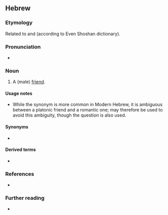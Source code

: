 ==Hebrew==

===Etymology===
{{HE root|ידד}}
Related to {{m|ar|وَدِيد||friendly, beloved}} and {{m|uga|𐎊𐎄||beloved}} (according to Even Shoshan dictionary).

===Pronunciation===
* {{a|Modern Israeli}} {{IPA|he|/jaˈdid/}}

===Noun===
{{he-noun|wv=יָדִיד|tr=yadíd|g=m|cons=יְדִיד|pl=יְדִידִים|plcons=יְדִידֵי|f=יְדִידָה|pat=קָטִיל}}

# A (male) [[friend]].

====Usage notes====
* While the synonym {{m|he|חָבֵר|tr=khavér}} is more common in Modern Hebrew, it is ambiguous between a platonic friend and a romantic one; {{m|he|יָדִיד}} may therefore be used to avoid this ambiguity, though the question {{l|he||חבר חבר או רק חבר?|tr=khaver khaver o rak khaver?|gloss=boyfriend-friend or just friend?}} is also used.

====Synonyms====
* {{sense|friend}} {{l|he|חָבֵר|tr=khavér|g=m}}

====Derived terms====
* {{l|he|יָזִיז|tr=yazíz}}

===References===
* {{R:Hebrew Terms Database}}

===Further reading===
* {{pedia|lang=he}}
